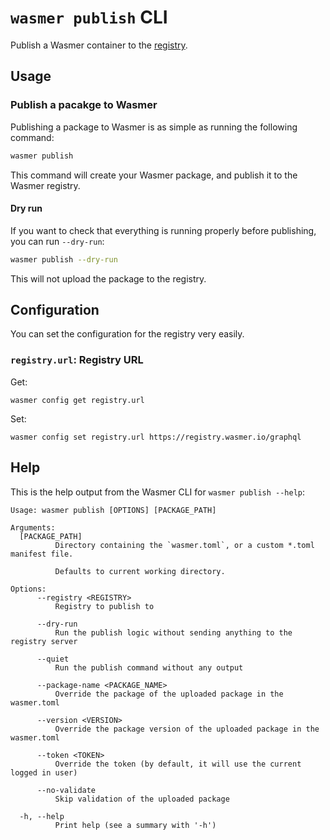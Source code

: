 
# `wasmer publish` CLI

Publish a Wasmer container to the [registry](/registry).

## Usage

### Publish a pacakge to Wasmer

Publishing a package to Wasmer is as simple as running the following command:

```bash
wasmer publish
```

This command will create your Wasmer package, and publish it to the Wasmer registry.

#### Dry run

If you want to check that everything is running properly before publishing, you can run `--dry-run`:

```bash
wasmer publish --dry-run
```

<Callout type="default" emoji="💡">
  This will not upload the package to the registry.
</Callout>

## Configuration

You can set the configuration for the registry very easily.

### `registry.url`: Registry URL 

Get:
```
wasmer config get registry.url
```

Set:
```
wasmer config set registry.url https://registry.wasmer.io/graphql
```

## Help

This is the help output from the Wasmer CLI for `wasmer publish --help`:

```
Usage: wasmer publish [OPTIONS] [PACKAGE_PATH]

Arguments:
  [PACKAGE_PATH]
          Directory containing the `wasmer.toml`, or a custom *.toml manifest file.

          Defaults to current working directory.

Options:
      --registry <REGISTRY>
          Registry to publish to

      --dry-run
          Run the publish logic without sending anything to the registry server

      --quiet
          Run the publish command without any output

      --package-name <PACKAGE_NAME>
          Override the package of the uploaded package in the wasmer.toml

      --version <VERSION>
          Override the package version of the uploaded package in the wasmer.toml

      --token <TOKEN>
          Override the token (by default, it will use the current logged in user)

      --no-validate
          Skip validation of the uploaded package

  -h, --help
          Print help (see a summary with '-h')
```